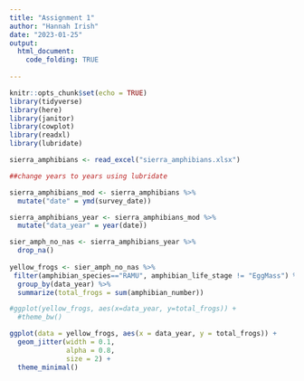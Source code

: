 ```yaml
---
title: "Assignment 1"
author: "Hannah Irish"
date: "2023-01-25"
output: 
  html_document:
    code_folding: TRUE
  
---
```


```r
knitr::opts_chunk$set(echo = TRUE)
library(tidyverse)
library(here)
library(janitor)
library(cowplot)
library(readxl)
library(lubridate)
```

```r
sierra_amphibians <- read_excel("sierra_amphibians.xlsx")
```

```r
##change years to years using lubridate

sierra_amphibians_mod <- sierra_amphibians %>%
  mutate("date" = ymd(survey_date))

sierra_amphibians_year <- sierra_amphibians_mod %>%
  mutate("data_year" = year(date))

sier_amph_no_nas <- sierra_amphibians_year %>%
  drop_na()
  
yellow_frogs <- sier_amph_no_nas %>%
 filter(amphibian_species=="RAMU", amphibian_life_stage != "EggMass") %>%
  group_by(data_year) %>%
  summarize(total_frogs = sum(amphibian_number))


```


```r
#ggplot(yellow_frogs, aes(x=data_year, y=total_frogs)) +
  #theme_bw()

ggplot(data = yellow_frogs, aes(x = data_year, y = total_frogs)) + 
  geom_jitter(width = 0.1, 
              alpha = 0.8,
              size = 2) +
  theme_minimal() 
```

